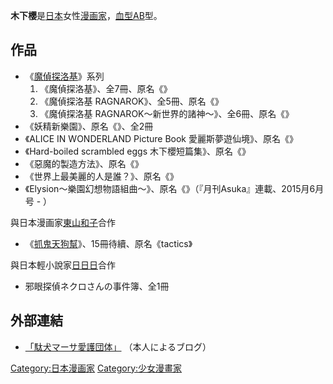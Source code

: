 {{Japanese|japanese=木下 さくら|kana=きのした さくら|romaji=Kinoshita Sakura}}
{{漫畫}}
'''木下櫻'''{{BD||9月8日}}是[[日本|日本]]女性[[漫画家|漫画家]]，[[血型|血型]]AB型。

==作品==
* 《[[魔偵探洛基|魔偵探洛基]]》系列
*# 《魔偵探洛基》、全7冊、原名《{{lang|ja|魔探偵ロキ}}》
*# 《魔偵探洛基 RAGNAROK》、全5冊、原名《{{lang|ja|魔探偵ロキ RAGNAROK}}》
*# 《魔偵探洛基 RAGNAROK～新世界的諸神～》、全6冊、原名《{{lang|ja|魔探偵ロキRAGNAROK～新世界の神々～}}》
* 《妖精新樂園》、原名《{{lang|ja|ニューパラダイス}}》、全2冊
* 《ALICE IN WONDERLAND Picture Book 愛麗斯夢遊仙境》、原名《{{lang|ja|ALICE IN WONDERLAND Picture Book 不思議の国のアリス}}》
* 《Hard-boiled scrambled eggs 木下櫻短篇集》、原名《{{lang|ja|ハードボイルドスクランブルエッグ 木下さくら短編集}}》
* 《惡魔的製造方法》、原名《{{lang|ja|悪魔のつくりかた}}》
*《世界上最美麗的人是誰？》、原名《{{lang|ja|世界で一番美しいのは誰?}}》
*《Elysion～樂園幻想物語組曲～》、原名《{{lang|ja|Elysion 二つの楽園を廻る物語}}》（『月刊Asuka』連載、2015月6月号 - ）


;與日本漫画家[[東山和子|東山和子]]合作
* 《[[抓鬼天狗幫|抓鬼天狗幫]]》、15冊待續、原名《tactics》

;與日本輕小說家[[日日日|日日日]]合作
*邪眼探偵ネクロさんの事件簿、全1冊

==外部連結==
* {{ja}}[http://yaplog.jp/sakura0908/ 「駄犬マーサ愛護団体」] {{Wayback|url=http://yaplog.jp/sakura0908/ |date=20190420230750 }}（本人によるブログ）
{{Authority control}}
{{Japan-artist-stub}}
{{DEFAULTSORT:Kinoshita Sakura}}
[[Category:日本漫画家|Category:日本漫画家]]
[[Category:少女漫畫家|Category:少女漫畫家]]